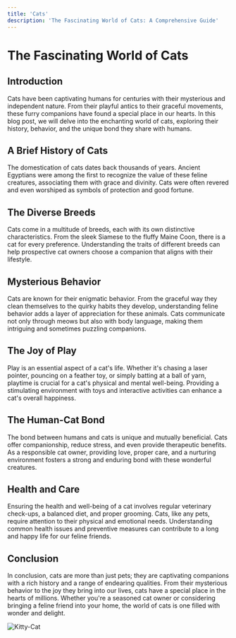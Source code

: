 ```yaml
---
title: 'Cats'
description: 'The Fascinating World of Cats: A Comprehensive Guide'
---
```


# The Fascinating World of Cats

## Introduction

Cats have been captivating humans for centuries with their mysterious and independent nature. From their playful antics to their graceful movements, these furry companions have found a special place in our hearts. In this blog post, we will delve into the enchanting world of cats, exploring their history, behavior, and the unique bond they share with humans.

## A Brief History of Cats

The domestication of cats dates back thousands of years. Ancient Egyptians were among the first to recognize the value of these feline creatures, associating them with grace and divinity. Cats were often revered and even worshiped as symbols of protection and good fortune.

## The Diverse Breeds

Cats come in a multitude of breeds, each with its own distinctive characteristics. From the sleek Siamese to the fluffy Maine Coon, there is a cat for every preference. Understanding the traits of different breeds can help prospective cat owners choose a companion that aligns with their lifestyle.

## Mysterious Behavior

Cats are known for their enigmatic behavior. From the graceful way they clean themselves to the quirky habits they develop, understanding feline behavior adds a layer of appreciation for these animals. Cats communicate not only through meows but also with body language, making them intriguing and sometimes puzzling companions.

## The Joy of Play

Play is an essential aspect of a cat's life. Whether it's chasing a laser pointer, pouncing on a feather toy, or simply batting at a ball of yarn, playtime is crucial for a cat's physical and mental well-being. Providing a stimulating environment with toys and interactive activities can enhance a cat's overall happiness.

## The Human-Cat Bond

The bond between humans and cats is unique and mutually beneficial. Cats offer companionship, reduce stress, and even provide therapeutic benefits. As a responsible cat owner, providing love, proper care, and a nurturing environment fosters a strong and enduring bond with these wonderful creatures.

## Health and Care

Ensuring the health and well-being of a cat involves regular veterinary check-ups, a balanced diet, and proper grooming. Cats, like any pets, require attention to their physical and emotional needs. Understanding common health issues and preventive measures can contribute to a long and happy life for our feline friends.

## Conclusion

In conclusion, cats are more than just pets; they are captivating companions with a rich history and a range of endearing qualities. From their mysterious behavior to the joy they bring into our lives, cats have a special place in the hearts of millions. Whether you're a seasoned cat owner or considering bringing a feline friend into your home, the world of cats is one filled with wonder and delight.


![Kitty-Cat](https://images.pexels.com/photos/45201/kitty-cat-kitten-pet-45201.jpeg?auto=compress&cs=tinysrgb&w=1260&h=750&dpr=1)
